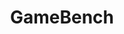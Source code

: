 ---
title: "GameBench"
projectDate: "current"
publishDate: "2024 Jun 28"
lastUpdateDate: "2024 Jun 28"
description: "benchmark to test the strategic reasoning ability of large language models"
heroImage: "/src/assets/placeholder.jpg"
draft: true
---